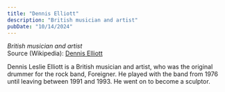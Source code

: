 ```yaml
---
title: "Dennis Elliott"
description: "British musician and artist"
pubDate: "10/14/2024"
---
```


*British musician and artist*  
Source (Wikipedia): [Dennis Elliott][1]

Dennis Leslie Elliott is a British musician and artist, who was the original drummer for the rock band, Foreigner. He played with the band from 1976 until leaving between 1991 and 1993. He went on to become a sculptor.

[1]: https://en.wikipedia.org/wiki/Dennis_Elliott
